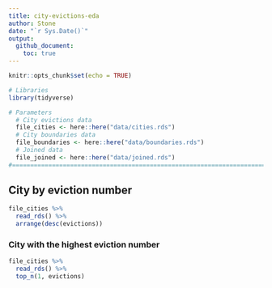```yaml
---
title: city-evictions-eda
author: Stone
date: "`r Sys.Date()`"
output: 
  github_document:
    toc: true
---
```


```r
knitr::opts_chunk$set(echo = TRUE)
```

```r
# Libraries
library(tidyverse)

# Parameters
  # City evictions data
  file_cities <- here::here("data/cities.rds")
  # City boundaries data
  file_boundaries <- here::here("data/boundaries.rds")
  # Joined data
  file_joined <- here::here("data/joined.rds")
#===============================================================================

```

## City by eviction number
```r
file_cities %>% 
  read_rds() %>% 
  arrange(desc(evictions))
```

### City with the highest eviction number
```r
file_cities %>% 
  read_rds() %>% 
  top_n(1, evictions)
```
